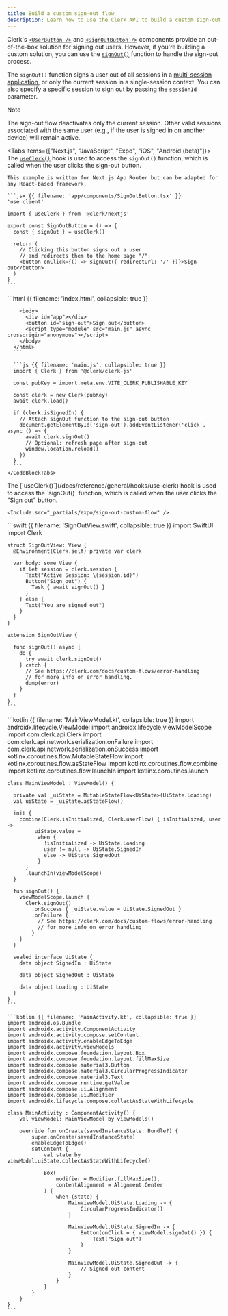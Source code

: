 ```yaml
---
title: Build a custom sign-out flow
description: Learn how to use the Clerk API to build a custom sign-out flow using Clerk's signOut() function.
---
```


<Include src="_partials/custom-flows-callout" />

Clerk's [`<UserButton />`](/docs/reference/general/components/user/user-button) and [`<SignOutButton />`](/docs/reference/general/components/unstyled/sign-out-button) components provide an out-of-the-box solution for signing out users. However, if you're building a custom solution, you can use the [`signOut()`](/docs/references/javascript/clerk#sign-out) function to handle the sign-out process.

The `signOut()` function signs a user out of all sessions in a [multi-session application](/docs/authentication/configuration/session-options#multi-session-applications), or only the current session in a single-session context. You can also specify a specific session to sign out by passing the `sessionId` parameter.

> [!NOTE]
> The sign-out flow deactivates only the current session. Other valid sessions associated with the same user (e.g., if the user is signed in on another device) will remain active.

<Tabs items={["Next.js", "JavaScript", "Expo", "iOS", "Android (beta)"]}>
  <Tab>
    The [`useClerk()`](/docs/reference/general/hooks/use-clerk) hook is used to access the `signOut()` function, which is called when the user clicks the sign-out button.

    This example is written for Next.js App Router but can be adapted for any React-based framework.

    ```jsx {{ filename: 'app/components/SignOutButton.tsx' }}
    'use client'

    import { useClerk } from '@clerk/nextjs'

    export const SignOutButton = () => {
      const { signOut } = useClerk()

      return (
        // Clicking this button signs out a user
        // and redirects them to the home page "/".
        <button onClick={() => signOut({ redirectUrl: '/' })}>Sign out</button>
      )
    }
    ```
  </Tab>

  <Tab>
    <CodeBlockTabs options={["index.html", "main.js"]}>
      ```html {{ filename: 'index.html', collapsible: true }}
      <!doctype html>
      <html lang="en">
        <head>
          <meta charset="UTF-8" />
          <link rel="icon" type="image/svg+xml" href="/clerk.svg" />
          <meta name="viewport" content="width=device-width, initial-scale=1.0" />
          <title>Clerk + JavaScript App</title>
        </head>

        <body>
          <div id="app"></div>
          <button id="sign-out">Sign out</button>
          <script type="module" src="main.js" async crossorigin="anonymous"></script>
        </body>
      </html>
      ```

      ```js {{ filename: 'main.js', collapsible: true }}
      import { Clerk } from '@clerk/clerk-js'

      const pubKey = import.meta.env.VITE_CLERK_PUBLISHABLE_KEY

      const clerk = new Clerk(pubKey)
      await clerk.load()

      if (clerk.isSignedIn) {
        // Attach signOut function to the sign-out button
        document.getElementById('sign-out').addEventListener('click', async () => {
          await clerk.signOut()
          // Optional: refresh page after sign-out
          window.location.reload()
        })
      }
      ```
    </CodeBlockTabs>
  </Tab>

  <Tab>
    The [`useClerk()`](/docs/reference/general/hooks/use-clerk) hook is used to access the `signOut()` function, which is called when the user clicks the "Sign out" button.

    <Include src="_partials/expo/sign-out-custom-flow" />
  </Tab>

  <Tab>
    ```swift {{ filename: 'SignOutView.swift', collapsible: true }}
    import SwiftUI
    import Clerk

    struct SignOutView: View {
      @Environment(Clerk.self) private var clerk

      var body: some View {
        if let session = clerk.session {
          Text("Active Session: \(session.id)")
          Button("Sign out") {
            Task { await signOut() }
          }
        } else {
          Text("You are signed out")
        }
      }
    }

    extension SignOutView {

      func signOut() async {
        do {
          try await clerk.signOut()
        } catch {
          // See https://clerk.com/docs/custom-flows/error-handling
          // for more info on error handling.
          dump(error)
        }
      }
    }
    ```
  </Tab>

  <Tab>
    ```kotlin {{ filename: 'MainViewModel.kt', collapsible: true }}
    import androidx.lifecycle.ViewModel
    import androidx.lifecycle.viewModelScope
    import com.clerk.api.Clerk
    import com.clerk.api.network.serialization.onFailure
    import com.clerk.api.network.serialization.onSuccess
    import kotlinx.coroutines.flow.MutableStateFlow
    import kotlinx.coroutines.flow.asStateFlow
    import kotlinx.coroutines.flow.combine
    import kotlinx.coroutines.flow.launchIn
    import kotlinx.coroutines.launch

    class MainViewModel : ViewModel() {

      private val _uiState = MutableStateFlow<UiState>(UiState.Loading)
      val uiState = _uiState.asStateFlow()

      init {
        combine(Clerk.isInitialized, Clerk.userFlow) { isInitialized, user ->
            _uiState.value =
              when {
                !isInitialized -> UiState.Loading
                user != null -> UiState.SignedIn
                else -> UiState.SignedOut
              }
          }
          .launchIn(viewModelScope)
      }

      fun signOut() {
        viewModelScope.launch {
          Clerk.signOut()
            .onSuccess { _uiState.value = UiState.SignedOut }
            .onFailure {
              // See https://clerk.com/docs/custom-flows/error-handling
              // for more info on error handling
            }
        }
      }

      sealed interface UiState {
        data object SignedIn : UiState

        data object SignedOut : UiState

        data object Loading : UiState
      }
    }
    ```

    ```kotlin {{ filename: 'MainActivity.kt', collapsible: true }}
    import android.os.Bundle
    import androidx.activity.ComponentActivity
    import androidx.activity.compose.setContent
    import androidx.activity.enableEdgeToEdge
    import androidx.activity.viewModels
    import androidx.compose.foundation.layout.Box
    import androidx.compose.foundation.layout.fillMaxSize
    import androidx.compose.material3.Button
    import androidx.compose.material3.CircularProgressIndicator
    import androidx.compose.material3.Text
    import androidx.compose.runtime.getValue
    import androidx.compose.ui.Alignment
    import androidx.compose.ui.Modifier
    import androidx.lifecycle.compose.collectAsStateWithLifecycle

    class MainActivity : ComponentActivity() {
        val viewModel: MainViewModel by viewModels()

        override fun onCreate(savedInstanceState: Bundle?) {
            super.onCreate(savedInstanceState)
            enableEdgeToEdge()
            setContent {
                val state by viewModel.uiState.collectAsStateWithLifecycle()

                Box(
                    modifier = Modifier.fillMaxSize(),
                    contentAlignment = Alignment.Center
                ) {
                    when (state) {
                        MainViewModel.UiState.Loading -> {
                            CircularProgressIndicator()
                        }

                        MainViewModel.UiState.SignedIn -> {
                            Button(onClick = { viewModel.signOut() }) {
                                Text("Sign out")
                            }
                        }

                        MainViewModel.UiState.SignedOut -> {
                            // Signed out content
                        }
                    }
                }
            }
        }
    }
    ```
  </Tab>
</Tabs>
